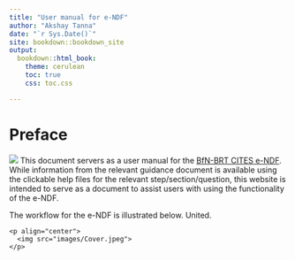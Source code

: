 ```yaml
--- 
title: "User manual for e-NDF"
author: "Akshay Tanna"
date: "`r Sys.Date()`"
site: bookdown::bookdown_site
output:
  bookdown::html_book:
    theme: cerulean
    toc: true
    css: toc.css

---
```

# Preface{-}
![](images/Cover.jpeg)
This document servers as a user manual for the [BfN-BRT CITES e-NDF](https://user.cites-endf.org). While information from the relevant guidance document is available using the clickable help files for the relevant step/section/question, this website is intended to serve as a document to assist users with using the functionality of the e-NDF.

The workflow for the e-NDF is illustrated below. United.

```asis
<p align="center">
  <img src="images/Cover.jpeg">
</p>
```

